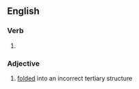==English==

===Verb===
{{head|en|verb form}}

# {{en-past of|misfold}}

===Adjective===
{{en-adj}}

# {{lb|en|molecular biology|of a protein or nucleic acid}} [[folded]] into an incorrect tertiary structure